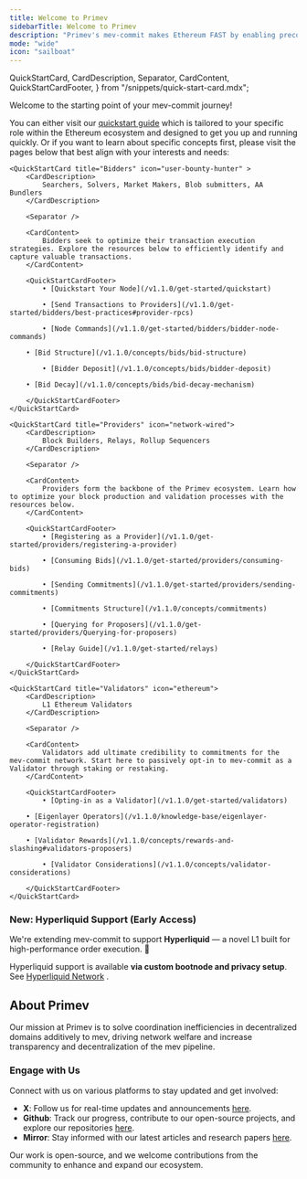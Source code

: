 ```yaml
---
title: Welcome to Primev
sidebarTitle: Welcome to Primev
description: "Primev's mev-commit makes Ethereum FAST by enabling preconfirmations and new types of mev using an encrypted mempool, enhancing yield for opted-in validators."
mode: "wide"
icon: "sailboat"
---
```


  QuickStartCard,
  CardDescription,
  Separator,
  CardContent,
  QuickStartCardFooter,
} from "/snippets/quick-start-card.mdx";

Welcome to the starting point of your mev-commit journey!  
  
You can either visit our [quickstart guide](/v1.1.0/get-started/quickstart) which is tailored to your specific role within the Ethereum ecosystem and designed to get you up and running quickly.
Or if you want to learn about specific concepts first, please visit the pages below that best align with your interests and needs:

<CardGroup cols={3}>

    <QuickStartCard title="Bidders" icon="user-bounty-hunter" >
        <CardDescription>
            Searchers, Solvers, Market Makers, Blob submitters, AA Bundlers
        </CardDescription>

        <Separator />

        <CardContent>
            Bidders seek to optimize their transaction execution strategies. Explore the resources below to efficiently identify and capture valuable transactions.
        </CardContent>

        <QuickStartCardFooter>
            • [Quickstart Your Node](/v1.1.0/get-started/quickstart)

            • [Send Transactions to Providers](/v1.1.0/get-started/bidders/best-practices#provider-rpcs)
             
            • [Node Commands](/v1.1.0/get-started/bidders/bidder-node-commands)
			
	    • [Bid Structure](/v1.1.0/concepts/bids/bid-structure)

            • [Bidder Deposit](/v1.1.0/concepts/bids/bidder-deposit)
			
	    • [Bid Decay](/v1.1.0/concepts/bids/bid-decay-mechanism)

        </QuickStartCardFooter>
    </QuickStartCard>

    <QuickStartCard title="Providers" icon="network-wired">
        <CardDescription>
            Block Builders, Relays, Rollup Sequencers
        </CardDescription>

        <Separator />

        <CardContent>
            Providers form the backbone of the Primev ecosystem. Learn how to optimize your block production and validation processes with the resources below.
        </CardContent>

        <QuickStartCardFooter>
            • [Registering as a Provider](/v1.1.0/get-started/providers/registering-a-provider)

            • [Consuming Bids](/v1.1.0/get-started/providers/consuming-bids)

            • [Sending Commitments](/v1.1.0/get-started/providers/sending-commitments)

            • [Commitments Structure](/v1.1.0/concepts/commitments)

            • [Querying for Proposers](/v1.1.0/get-started/providers/Querying-for-proposers)
			
			• [Relay Guide](/v1.1.0/get-started/relays)
			
        </QuickStartCardFooter>
    </QuickStartCard>

    <QuickStartCard title="Validators" icon="ethereum">
        <CardDescription>
            L1 Ethereum Validators
        </CardDescription>

        <Separator />

        <CardContent>
            Validators add ultimate credibility to commitments for the mev-commit network. Start here to passively opt-in to mev-commit as a Validator through staking or restaking.
        </CardContent>

        <QuickStartCardFooter>
            • [Opting-in as a Validator](/v1.1.0/get-started/validators)

	    • [Eigenlayer Operators](/v1.1.0/knowledge-base/eigenlayer-operator-registration)

	    • [Validator Rewards](/v1.1.0/concepts/rewards-and-slashing#validators-proposers)

            • [Validator Considerations](/v1.1.0/concepts/validator-considerations)

        </QuickStartCardFooter>
    </QuickStartCard>

</CardGroup>

### New: Hyperliquid Support (Early Access)

We're extending mev-commit to support **Hyperliquid** — a novel L1 built for high-performance order execution. 🎉

Hyperliquid support is available **via custom bootnode and privacy setup**. See [Hyperliquid Network](/v1.1.0/developers/Networks/hyperliquid)
.

## About Primev

Our mission at Primev is to solve coordination inefficiencies in decentralized domains additively to mev, driving network welfare and increase transparency and decentralization of the mev pipeline.

### Engage with Us

Connect with us on various platforms to stay updated and get involved:

- **X**: Follow us for real-time updates and announcements [here](https://x.com/primev_xyz).
- **Github**: Track our progress, contribute to our open-source projects, and explore our repositories [here](https://github.com/primev).
- **Mirror**: Stay informed with our latest articles and research papers [here](https://mirror.xyz/preconf.eth).

Our work is open-source, and we welcome contributions from the community to enhance and expand our ecosystem.
